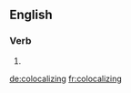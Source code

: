 ==English==

===Verb===
{{head|en|present participle}}

# {{present participle of|colocalize|lang=en}}

[[de:colocalizing]]
[[fr:colocalizing]]